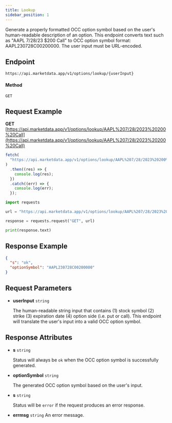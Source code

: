 ```yaml
---
title: Lookup
sidebar_position: 1
---
```


Generate a properly formatted OCC option symbol based on the user's human-readable description of an option. This endpoint converts text such as "AAPL 7/28/23 $200 Call" to OCC option symbol format: AAPL230728C00200000. The user input must be URL-encoded.


## Endpoint

    https://api.marketdata.app/v1/options/lookup/{userInput}

#### Method

    GET

## Request Example

<Tabs>
<TabItem value="HTTP" label="HTTP" default>

**GET** [https://api.marketdata.app/v1/options/lookup/AAPL%207/28/2023%20200%20Call](https://api.marketdata.app/v1/options/lookup/AAPL%207/28/2023%20200%20Call)

</TabItem>
<TabItem value="NodeJS" label="NodeJS">

```js title="app.js"
fetch(
  "https://api.marketdata.app/v1/options/lookup/AAPL%207/28/2023%20200%20Call"
)
  .then((res) => {
    console.log(res);
  })
  .catch((err) => {
    console.log(err);
  });
```

</TabItem>
<TabItem value="Python" label="Python">

```python title="app.py"
import requests

url = "https://api.marketdata.app/v1/options/lookup/AAPL%207/28/2023%20200%20Call"

response = requests.request("GET", url)

print(response.text)
```

</TabItem>
</Tabs>

## Response Example

```json
{
  "s": "ok",
  "optionSymbol": "AAPL230728C00200000"
}
```

## Request Parameters

<Tabs>
<TabItem value="required" label="Required" default>

- **userInput** `string`

  The human-readable string input that contains (1) stock symbol (2) strike (3) expiration date (4) option side (i.e. put or call). This endpoint will translate the user's input into a valid OCC option symbol.

</TabItem>
</Tabs>

## Response Attributes

<Tabs>
<TabItem value="Success" label="Success" default>

- **s** `string`

  Status will always be `ok` when the OCC option symbol is successfully generated.

- **optionSymbol** `string`

  The generated OCC option symbol based on the user's input.

</TabItem>
<TabItem value="Error" label="Error">

- **s** `string`

  Status will be `error` if the request produces an error response.

- **errmsg** `string`
  An error message.

</TabItem>
</Tabs>
